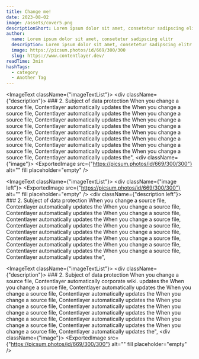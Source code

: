 ```yaml
---
title: Change me!
date: 2023-08-02
image: /assets/cover5.png
descriptionShort: Lorem ipsum dolor sit amet, consetetur sadipscing elitr, sed diam nonumy eirmod tempor invidunt ut labore et dolore magna aliquyam erat, sed diam voluptua.
author:
  name: Lorem ipsum dolor sit amet, consetetur sadipscing elitr
  description: Lorem ipsum dolor sit amet, consetetur sadipscing elitr
  image: https://picsum.photos/id/669/300/300
  slug: https://www.contentlayer.dev/
readTime: 3min
hashTags:
  - category
  - Another Tag
---
```


<ImageText className={"imageTextList"}>
    <div className={"description"}>
    ### 2. Subject of data protection
    When you change a source file, Contentlayer automatically updates the When you change a source file, Contentlayer automatically updates the When you change a source file, Contentlayer automatically updates the When you change a source file, Contentlayer automatically updates the When you change a source file, Contentlayer automatically updates the When you change a source file, Contentlayer automatically updates the When you change a source file, Contentlayer automatically updates the When you change a source file, Contentlayer automatically updates the When you change a source file, Contentlayer automatically updates the",
    </div>
    <div className={"image"}>
        <ExportedImage
            src={"https://picsum.photos/id/669/300/300"}
            alt=""
            fill
            placeholder="empty"
        />
    </div>
</ImageText>

<ImageText className={"imageTextList"}>
    <div className={"image left"}>
        <ExportedImage
            src={"https://picsum.photos/id/669/300/300"}
            alt=""
            fill
            placeholder="empty"
        />
    </div>
    <div className={"description left"}>
        ### 2. Subject of data protection
        When you change a source file, Contentlayer automatically updates the When you change a source file, Contentlayer automatically updates the When you change a source file, Contentlayer automatically updates the When you change a source file, Contentlayer automatically updates the When you change a source file, Contentlayer automatically updates the When you change a source file, Contentlayer automatically updates the When you change a source file, Contentlayer automatically updates the When you change a source file, Contentlayer automatically updates the When you change a source file, Contentlayer automatically updates the",
    </div>
</ImageText>

<ImageText className={"imageTextList"}>
    <div className={"description"}>
        ### 2. Subject of data protection
        When you change a source file, Contentlayer automatically
        <PLinkPure theme="dark" icon="lock" underline="true"
                   href="https://skyway.porsche.com/confluence/display/OSO/Contribution+Guide">corporate wiki.</PLinkPure>
        updates the When you change a source file, Contentlayer automatically updates the When you change a source file, Contentlayer automatically updates the When you change a source file, Contentlayer automatically updates the When you change a source file, Contentlayer automatically updates the When you change a source file, Contentlayer automatically updates the When you change a source file, Contentlayer automatically updates the When you change a source file, Contentlayer automatically updates the When you change a source file, Contentlayer automatically updates the",
    </div>
    <div className={"image"}>
        <ExportedImage
            src={"https://picsum.photos/id/669/300/300"}
            alt=""
            fill
            placeholder="empty"
        />
    </div>
</ImageText>